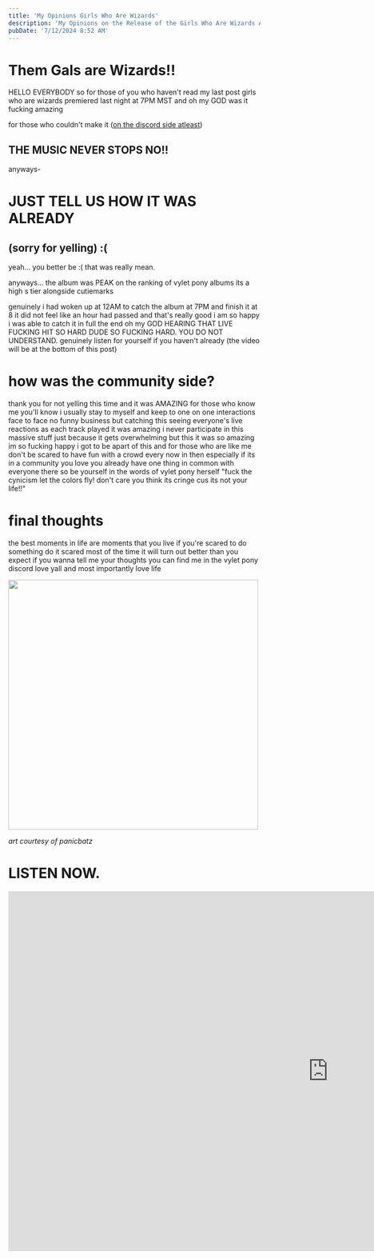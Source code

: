 ```yaml
---
title: 'My Opinions Girls Who Are Wizards'
description: 'My Opinions on the Release of the Girls Who Are Wizards Album From Vylet Pony'
pubDate: '7/12/2024 8:52 AM'
---
```



# Them Gals are Wizards!!

HELLO EVERYBODY
so for those of you who haven't read my last post
girls who are wizards premiered last night at 7PM MST
and oh my GOD was it fucking amazing

for those who couldn't make it ([on the discord side atleast](https://discord.gg/vyletpony))
## THE MUSIC NEVER STOPS NO!!
anyways-

# JUST TELL US HOW IT WAS ALREADY
## (sorry for yelling) :(
yeah...
you better be :(
that was really mean.

anyways...
the album was PEAK
on the ranking of vylet pony albums its a high s tier alongside cutiemarks

genuinely
i had woken up at 12AM to catch the album at 7PM and finish it at 8
it did not feel like an hour had passed and that's really good
i am so happy i was able to catch it in full
the end
oh my GOD
HEARING THAT LIVE FUCKING HIT
SO HARD DUDE
SO FUCKING HARD.
YOU DO NOT UNDERSTAND.
genuinely listen for yourself if you haven't already (the video will be at the bottom of this post)

# how was the community side?
thank you for not yelling this time
and it was AMAZING
for those who know me you'll know i usually stay to myself and keep to one on one interactions
face to face no funny business
but catching this
seeing everyone's live reactions as each track played
it was
amazing
i never participate in this massive stuff just because it gets overwhelming
but this
it was so
amazing
im so fucking happy i got to be apart of this
and for those who are like me
don't be scared to have fun with a crowd every now in then
especially if its in a community you love
you already have one thing in common with everyone there
so be yourself
in the words of vylet pony herself
"fuck the cynicism let the colors fly!
don't care you think its cringe cus its not your life!!"

# final thoughts
the best moments in life are moments that you live
if you're scared to do something
do it scared
most of the time it will turn out better than you expect
if you wanna tell me your thoughts you can find me in the vylet pony discord
love yall
and most importantly
love life

<img style="width:500px" src={swagimage.src}></img>

*art courtesy of panicbatz*

# LISTEN NOW.
<iframe width="1280" height="720" src="https://www.youtube.com/embed/ysK77V2_qW0?si=Cr2XXu4hs7b4-eFy" title="YouTube video player" frameborder="0" allow="accelerometer; autoplay; clipboard-write; encrypted-media; gyroscope; picture-in-picture; web-share" referrerpolicy="strict-origin-when-cross-origin" allowfullscreen></iframe>
